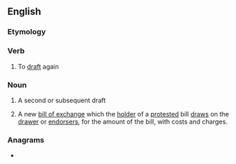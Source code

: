 ==English==

===Etymology===
{{prefix|en|re|draft}}

===Verb===
{{en-verb}}

# To [[draft]] again

===Noun===
{{en-noun}}

# A second or subsequent draft
# {{lb|en|finance}} A new [[bill of exchange]] which the [[holder]] of a [[protest]]ed bill [[draw]]s on the [[drawer]] or [[endorser]]s, for the amount of the bill, with costs and charges.

===Anagrams===
* {{anagrams|en|drafter}}